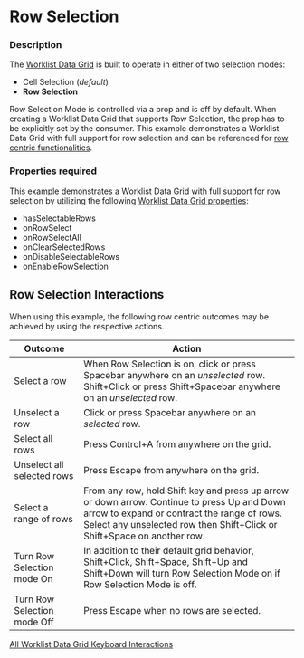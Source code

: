 
# Row Selection

### Description
The [Worklist Data Grid](/components/cerner-terra-framework-docs/data-grid/worklist-data-grid/about) is built to operate in either of two selection modes:
* Cell Selection (_default_)
* **Row Selection**

Row Selection Mode is controlled via a prop and is off by default.
When creating a Worklist Data Grid that supports Row Selection, the prop has to be explicitly set by the consumer.
This example demonstrates a Worklist Data Grid with full support for row selection and can be referenced for [row centric functionalities](/components/cerner-terra-framework-docs/data-grid/worklist-data-grid/examples/row-selection#implemented-functionality).

### Properties required
This example demonstrates a Worklist Data Grid with full support for row selection by utilizing the following [Worklist Data Grid properties](/components/cerner-terra-framework-docs/data-grid/worklist-data-grid/about#properties):
* hasSelectableRows
* onRowSelect
* onRowSelectAll
* onClearSelectedRows
* onDisableSelectableRows
* onEnableRowSelection

## Row Selection Interactions
When using this example, the following row centric outcomes may be achieved by using the respective actions.

|Outcome|Action|
|---|---|
|Select a row|When Row Selection is on, click or press Spacebar anywhere on an _unselected_ row.<br/> Shift+Click or press Shift+Spacebar anywhere on an _unselected_ row.|
|Unselect a row|Click or press Spacebar anywhere on an _selected_ row.|
|Select all rows|Press Control+A from anywhere on the grid.|
|Unselect all selected rows|Press Escape from anywhere on the grid.|
|Select a range of rows|From any row, hold Shift key and press up arrow or down arrow. Continue to press Up and Down arrow to expand or contract the range of rows.<br/>Select any unselected row then Shift+Click or Shift+Space on another row.|
|Turn Row Selection mode On|In addition to their default grid behavior, Shift+Click, Shift+Space, Shift+Up and Shift+Down will turn Row Selection Mode on if Row Selection Mode is off.|
|Turn Row Selection mode Off|Press Escape when no rows are selected.|

[All Worklist Data Grid Keyboard Interactions](/components/cerner-terra-framework-docs/data-grid/worklist-data-grid/about#keyboard-interactions)


<RowSelection title='Worklist Data Grid With Row Selection' />